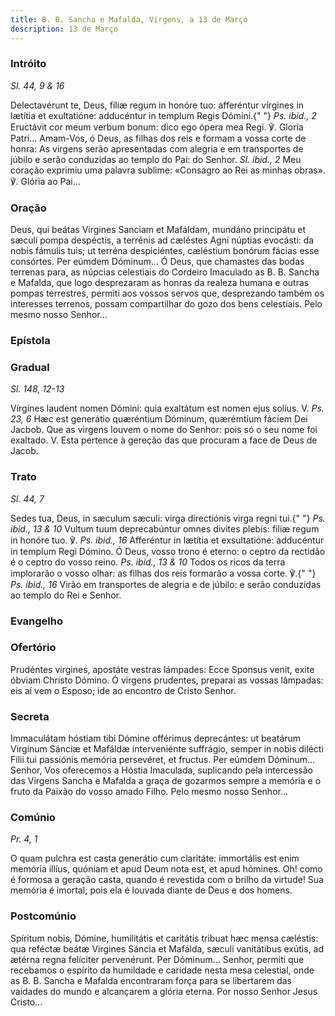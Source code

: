 ```yaml
---
title: B. B. Sancha e Mafalda, Virgens, a 13 de Março
description: 13 de Março
---
```


### Intróito

<em>Sl. 44, 9 & 16</em>

<div class="side-by-side not-content">
  <span>
    Delectavérunt te, Deus, fíliæ regum in honóre tuo: afferéntur vírgines in
    lætítia et exultatióne: adducéntur in templum Regis Dómini.{" "}
    <em>Ps. ibid., 2</em>
    Eructávit cor meum verbum bonum: dico ego ópera mea Regi. ℣. Gloria Patri...
  </span>
  <span>
    Amam-Vos, ó Deus, as filhas dos reis e formam a vossa corte de honra: As
    virgens serão apresentadas com alegria e em transportes de júbilo e serão
    conduzidas ao templo do Pai: do Senhor. <em>Sl. ibid., 2</em> Meu coração
    exprimiu uma palavra sublime: «Consagro ao Rei as minhas obras». ℣. Glória
    ao Pai...
  </span>
</div>

### Oração

<div class="side-by-side not-content">
  <span>
    Deus, qui beátas Virgines Sanciam et Mafáldam, mundáno principátu et sæculi
    pompa despéctis, a terrénis ad cæléstes Agni núptias evocásti: da nobis
    fámulis tuis; ut terréna despiciéntes, cæléstium bonórum fácias esse
    consórtes. Per eúmdem Dóminum...
  </span>
  <span>
    Ó Deus, que chamastes das bodas terrenas para, as núpcias celestiais do
    Cordeiro Imaculado as B. B. Sancha e Mafalda, que logo desprezaram as honras
    da realeza humana e outras pompas terrestres, permiti aos vossos servos que,
    desprezando também os interesses terrenos, possam compartilhar do gozo dos
    bens celestiais. Pelo mesmo nosso Senhor...
  </span>
</div>

### Epístola


<LinkCard
  href="/missal/comumm/19muitasvirgensmartires#epístola"
  title="Muitas Virgens Mártires"
/>

### Gradual

<em>Sl. 148, 12-13</em>

<div class="side-by-side not-content">
  <span>
    Vírgines laudent nomen Dómini: quia exaltátum est nomen ejus solíus. V.
    <em>Ps. 23, 6</em> Hæc est generátio quæréntium Dóminum, quærémtium fáciem Dei
    Jacbob.
  </span>
  <span>
    Que as virgens louvem o nome do Senhor: pois só o seu nome foi exaltado. V.
    Esta pertence à gereção das que procuram a face de Deus de Jacob.
  </span>
</div>

### Trato

<em>Sl. 44, 7</em>

<div class="side-by-side not-content">
  <span>
    Sedes tua, Deus, in sæculum sæculi: virga directiónis virga regni tui.{" "}
    <em>Ps. ibid., 13 & 10</em> Vultum tuum deprecabúntur omnes divites plebis:
    filiæ regum in honóre tuo. ℣. <em>Ps. ibid., 16</em> Afferéntur in lætítia
    et exsultatióne: adducéntur in templum Regi Dómino.
  </span>
  <span>
    Ó Deus, vosso trono é eterno: o ceptro da rectidão é o ceptro do vosso
    reino. <em>Ps. ibid., 13 & 10</em> Todos os ricos da terra implorarão o
    vosso olhar: as filhas dos reis formarão a vossa corte. ℣.{" "}
    <em>Ps. ibid., 16</em> Virão em transportes de alegria e de júbilo: e serão
    conduzidas ao templo do Rei e Senhor.
  </span>
</div>

### Evangelho

<LinkCard
  href="/missal/comumm/17virgensmartires1#evangelho"
  title="Virgens Mártires - Missa Loquébar"
/>

### Ofertório

<div class="side-by-side not-content">
  <span>
    Prudéntes virgines, apostáte vestras lámpades: Ecce Sponsus venit, exite
    óbviam Christo Dómino.
  </span>
  <span>
    Ó virgens prudentes, preparai as vossas lâmpadas: eis aí vem o Esposo; ide
    ao encontro de Cristo Senhor.
  </span>
</div>

### Secreta

<div class="side-by-side not-content">
  <span>
    Immaculátam hóstiam tibi Dómine offérimus deprecántes: ut beatárum Virginum
    Sánciæ et Mafáldæ interveniénte suffrágio, semper in nobis dilécti Fílii tui
    passiónis memória persevéret, et fructus. Per eúmdem Dóminum...
  </span>
  <span>
    Senhor, Vos oferecemos a Hóstia Imaculada, suplicando pela intercessão das
    Virgens Sancha e Mafalda a graça de gozarmos sempre a memória e o fruto da
    Paixão do vosso amado Filho. Pelo mesmo nosso Senhor...
  </span>
</div>

### Comúnio

<em>Pr. 4, 1</em>

<div class="side-by-side not-content">
  <span>
    O quam pulchra est casta generátio cum claritáte: immortális est enim
    memória illíus, quóniam et apud Deum nota est, et apud hómines.
  </span>
  <span>
    Oh! como é formosa a geração casta, quando é revestida com o brilho da
    virtude! Sua memória é imortal; pois ela é louvada diante de Deus e dos
    homens.
  </span>
</div>

### Postcomúnio

<div class="side-by-side not-content">
  <span>
    Spíritum nobis, Dómine, humilitátis et caritátis tribuat hæc mensa cæléstis:
    qua reféctæ beátæ Virgines Sáncia et Mafálda, sæculi vanitátibus exútis, ad
    ætérna regna felíciter pervenérunt. Per Dóminum...
  </span>
  <span>
    Senhor, permiti que recebamos o espírito da humildade e caridade nesta mesa
    celestial, onde as B. B. Sancha e Mafalda encontraram força para se
    libertarem das vaidades do mundo e alcançarem a glória eterna. Por nosso
    Senhor Jesus Cristo...
  </span>
</div>
